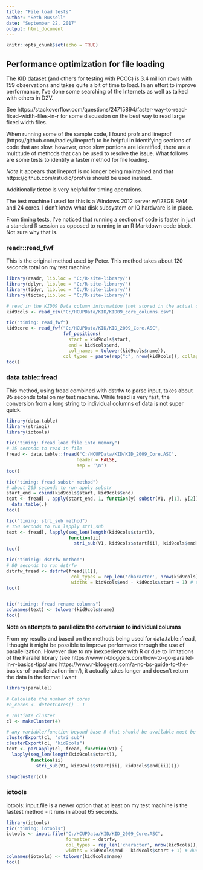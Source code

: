```yaml
---
title: "File load tests"
author: "Seth Russell"
date: "September 22, 2017"
output: html_document
---
```


```r
knitr::opts_chunk$set(echo = TRUE)
```

## Performance optimization for file loading

The KID dataset (and others for testing with PCCC) is 3.4 million rows with 159 observations and takse quite a bit of time to load. In an effort to improve performance, I've done some searching of the Internets as well as talked with others in D2V.

See https://stackoverflow.com/questions/24715894/faster-way-to-read-fixed-width-files-in-r for some discussion on the best way to read large fixed width files.

When running some of the sample code, I found profr and lineprof (https://github.com/hadley/lineprof) to be helpful in identifying sections of code that are slow. however, once slow portions are identified, there are a multitude of methods that can be used to resolve the issue. What follows are some tests to identify a faster method for file loading.

*Note* It appears that lineprof is no longer being maintained and that https://github.com/rstudio/profvis should be used instead.

Additionally tictoc is very helpful for timing operations.

The test machine I used for this is a Windows 2012 server w/128GB RAM and 24 cores. I don't know what disk subsystem or IO hardware is in place.

From timing tests, I've noticed that running a section of code is faster in just a standard R session as opposed to running in an R Markdown code block. Not sure why that is.

### readr::read_fwf

This is the original method used by Peter. This method takes about 120 seconds total on my test machine.

```r

library(readr, lib.loc = "C:/R-site-library/")
library(dplyr, lib.loc = "C:/R-site-library/")
library(tidyr, lib.loc = "C:/R-site-library/")
library(tictoc,lib.loc = "C:/R-site-library/")

# read in the KID09 Data column information (not stored in the actual data file)
kid9cols <- read_csv("C:/HCUPData/KID/KID09_core_columns.csv")

tic("timing: read_fwf")
kid9core <- read_fwf("C:/HCUPData/KID/KID_2009_Core.ASC",
                     fwf_positions(
                       start = kid9cols$start,
                       end = kid9cols$end,
                       col_names = tolower(kid9cols$name)),
                     col_types = paste(rep("c", nrow(kid9cols)), collapse = ""))
toc()
```

### data.table::fread

This method, using fread combined with dstrfw to parse input, takes about 95 seconds total on my test machine. While fread is very fast, the conversion from a long string to individual columns of data is not super quick.

```r

library(data.table)
library(stringi)
library(iotools)

tic("timing: fread load file into memory")
# 15 seconds to read in file
fread <- data.table::fread("C:/HCUPData/KID/KID_2009_Core.ASC",
                          header = FALSE,
                          sep = '\n')
toc()

tic("timing: fread substr method")
# about 205 seconds to run apply substr
start_end = cbind(kid9cols$start, kid9cols$end)
text <- fread[ , apply(start_end, 1, function(y) substr(V1, y[1], y[2]))] %>% 
  data.table(.)
toc()

tic("timing: stri_sub method")
# 150 seconds to run lapply stri_sub
text <- fread[, lapply(seq_len(length(kid9cols$start)),
                       function(ii)
                         stri_sub(V1, kid9cols$start[ii], kid9cols$end[ii]))]
toc()

tic("timinig: dstrfw method")
# 80 seconds to run dstrfw
dstrfw_fread <- dstrfw(fread[[1]],
                        col_types = rep_len('character', nrow(kid9cols)),
                        widths = kid9cols$end - kid9cols$start + 1) # due to positions being inclusive of endpoint, must add 1
toc()


tic("timing: fread rename columns")
colnames(text) <- tolower(kid9cols$name)
toc()

```

**Note on attempts to parallelize the conversion to individual columns**

From my results and based on the methods being used for data.table::fread, I thought it might be possible
to improve performace through the use of parallelization. However due to my inexperience with R or due to limitations
of the Parallel library (see https://www.r-bloggers.com/how-to-go-parallel-in-r-basics-tips/ and https://www.r-bloggers.com/a-no-bs-guide-to-the-basics-of-parallelization-in-r/), it actually takes longer and doesn't return the data in the format I want

```r
library(parallel)

# Calculate the number of cores
#n_cores <- detectCores() - 1

# Initiate cluster
cl <- makeCluster(4)

# any variable/function beyond base R that should be available must be exported
clusterExport(cl, "stri_sub")
clusterExport(cl, "kid9cols")
text <- parLapply(cl, fread, function(V1) {
  lapply(seq_len(length(kid9cols$start)),
         function(ii)
           stri_sub(V1, kid9cols$start[ii], kid9cols$end[ii]))})

stopCluster(cl)
```

### iotools

iotools::input.file is a newer option that at least on my test machine is the fastest method - it runs in about 65 seconds.

```r
library(iotools)
tic("timing: iotools")
iotools <- input.file("C:/HCUPData/KID/KID_2009_Core.ASC",
                      formatter = dstrfw,
                      col_types = rep_len('character', nrow(kid9cols)),
                      widths = kid9cols$end - kid9cols$start + 1) # due to positions being inclusive of endpoint, must add 1
colnames(iotools) <- tolower(kid9cols$name)
toc()

```

